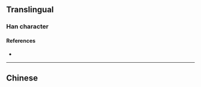 {{character info}}
==Translingual==

===Han character===
{{Han char|rn=18|rad=刀|as=03|sn=5|four=|canj=MSH|ids=⿰工刀}}

====References====
* {{Han ref|kx=0137.021|uh=34DB|ud=13531}}

----

==Chinese==
{{zh-see|功|v}}